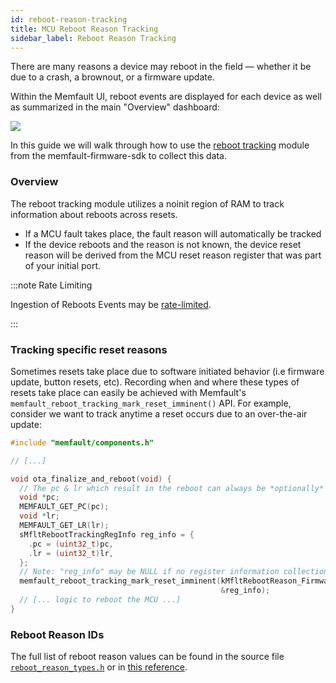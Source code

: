 ```yaml
---
id: reboot-reason-tracking
title: MCU Reboot Reason Tracking
sidebar_label: Reboot Reason Tracking
---
```



There are many reasons a device may reboot in the field — whether it be due to a
crash, a brownout, or a firmware update.

Within the Memfault UI, reboot events are displayed for each device as well as
summarized in the main "Overview" dashboard:

![](/img/docs/mcu/reboot-reason-chart.png)

In this guide we will walk through how to use the
[reboot tracking](https://github.com/memfault/memfault-firmware-sdk/blob/master/components/include/memfault/core/reboot_tracking.h#L9-L21)
module from the memfault-firmware-sdk to collect this data.

<IntegrationCompletePrerequisite />

### Overview

The reboot tracking module utilizes a noinit region of RAM to track information
about reboots across resets.

- If a MCU fault takes place, the fault reason will automatically be tracked
- If the device reboots and the reason is not known, the device reset reason
  will be derived from the MCU reset reason register that was part of your
  initial port.

:::note Rate Limiting

Ingestion of Reboots Events may be
[rate-limited](/docs/platform/rate-limiting#reboot-events).

:::

### Tracking specific reset reasons

Sometimes resets take place due to software initiated behavior (i.e firmware
update, button resets, etc). Recording when and where these types of resets take
place can easily be achieved with Memfault's
`memfault_reboot_tracking_mark_reset_imminent()` API. For example, consider we
want to track anytime a reset occurs due to an over-the-air update:

```c
#include "memfault/components.h"

// [...]

void ota_finalize_and_reboot(void) {
  // The pc & lr which result in the reboot can always be *optionally* recorded
  void *pc;
  MEMFAULT_GET_PC(pc);
  void *lr;
  MEMFAULT_GET_LR(lr);
  sMfltRebootTrackingRegInfo reg_info = {
    .pc = (uint32_t)pc,
    .lr = (uint32_t)lr,
  };
  // Note: "reg_info" may be NULL if no register information collection is desired
  memfault_reboot_tracking_mark_reset_imminent(kMfltRebootReason_FirmwareUpdate,
                                               &reg_info);
  // [... logic to reboot the MCU ...]
}
```

### Reboot Reason IDs

The full list of reboot reason values can be found in the source file
[`reboot_reason_types.h`][reboot_reason_types.h] or in [this
reference][docs-reboot-reason-ids].

[docs-reboot-reason-ids]: /docs/platform/reference-reboot-reason-ids
[reboot_reason_types.h]:
  https://github.com/memfault/memfault-firmware-sdk/blob/master/components/include/memfault/core/reboot_reason_types.h
